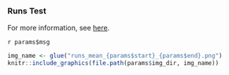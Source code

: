 ### Runs Test

For more information, see [here](https://rileywheadon.github.io/ffa-docs/eda-trend-ams-mean/#runs-test). 

`r params$msg`

<!-- Render the figure. -->
```r
img_name <- glue("runs_mean_{params$start}_{params$end}.png")
knitr::include_graphics(file.path(params$img_dir, img_name))
```


